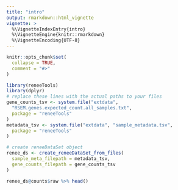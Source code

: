 ```yaml
---
title: "intro"
output: rmarkdown::html_vignette
vignette: >
  %\VignetteIndexEntry{intro}
  %\VignetteEngine{knitr::rmarkdown}
  %\VignetteEncoding{UTF-8}
---
```


```r
knitr::opts_chunk$set(
  collapse = TRUE,
  comment = "#>"
)
```

```r
library(reneeTools)
library(dplyr)
# replace these lines with the actual paths to your files
gene_counts_tsv <- system.file("extdata",
  "RSEM.genes.expected_count.all_samples.txt",
  package = "reneeTools"
)
metadata_tsv <- system.file("extdata", "sample_metadata.tsv",
  package = "reneeTools"
)

# create reneeDataSet object
renee_ds <- create_reneeDataSet_from_files(
  sample_meta_filepath = metadata_tsv,
  gene_counts_filepath = gene_counts_tsv
)

renee_ds@counts$raw %>% head()
```
